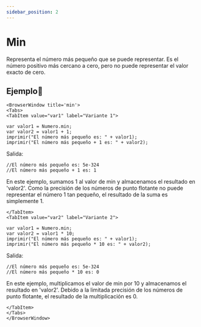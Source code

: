 ```yaml
---
sidebar_position: 2
---
```



# Min

Representa el número más pequeño que se puede representar. Es el número positivo más cercano a cero, pero no puede representar el valor exacto de cero.

## Ejemplo📝

```mdx-code-block
<BrowserWindow title='min'>
<Tabs>
<TabItem value="var1" label="Variante 1">
```

```dummy
var valor1 = Numero.min;
var valor2 = valor1 + 1;
imprimir("El número más pequeño es: " + valor1);
imprimir("El número más pequeño + 1 es: " + valor2);
```
Salida:

```dummy
//El número más pequeño es: 5e-324
//El número más pequeño + 1 es: 1

```

En este ejemplo, sumamos 1 al valor de min y almacenamos el resultado en 'valor2'. Como la precisión de los números de punto flotante no puede representar el número 1 tan pequeño, el resultado de la suma es simplemente 1.
```mdx-code-block
</TabItem>
<TabItem value="var2" label="Variante 2">
```
```dummy
var valor1 = Numero.min;
var valor2 = valor1 * 10;
imprimir("El número más pequeño es: " + valor1);
imprimir("El número más pequeño * 10 es: " + valor2);
```
Salida:
```dummy
//El número más pequeño es: 5e-324
//El número más pequeño * 10 es: 0

```
En este ejemplo, multiplicamos el valor de min por 10 y almacenamos el resultado en 'valor2'. Debido a la limitada precisión de los números de punto flotante, el resultado de la multiplicación es 0.
```mdx-code-block
</TabItem>
</Tabs>
</BrowserWindow>
```
